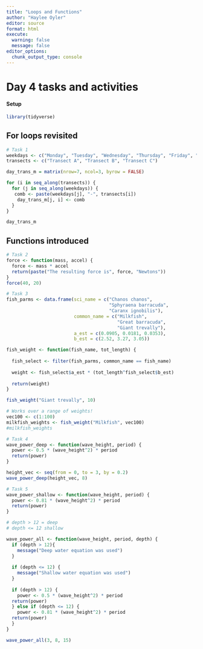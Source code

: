 ```yaml
---
title: "Loops and Functions"
author: "Haylee Oyler"
editor: source
format: html
execute:
  warning: false
  message: false
editor_options: 
  chunk_output_type: console
---
```


# Day 4 tasks and activities

#### Setup
```r
library(tidyverse)
```

## For loops revisited

```r
# Task 1
weekdays <- c("Monday", "Tuesday", "Wednesday", "Thursday", "Friday", "Saturday", "Sunday")
transects <- c("Transect A", "Transect B", "Transect C")

day_trans_m = matrix(nrow=7, ncol=3, byrow = FALSE) 

for (i in seq_along(transects)) {
  for (j in seq_along(weekdays)) {
   comb <- paste(weekdays[j], "-", transects[i]) 
    day_trans_m[j, i] <- comb
  }
} 

day_trans_m
```

## Functions introduced

```r
# Task 2
force <- function(mass, accel) {
  force <- mass * accel
  return(paste("The resulting force is", force, "Newtons"))
}
force(40, 20)
```

```r
# Task 3
fish_parms <- data.frame(sci_name = c("Chanos chanos",
                                      "Sphyraena barracuda",
                                      "Caranx ignobilis"),
                         common_name = c("Milkfish", 
                                         "Great barracuda", 
                                         "Giant trevally"),
                         a_est = c(0.0905, 0.0181, 0.0353),
                         b_est = c(2.52, 3.27, 3.05))

fish_weight <- function(fish_name, tot_length) {
  
  fish_select <- filter(fish_parms, common_name == fish_name)
  
  weight <- fish_select$a_est * (tot_length^fish_select$b_est)
  
  return(weight)
}

fish_weight("Giant trevally", 10)
```

```r
# Works over a range of weights!
vec100 <- c(1:100)
milkfish_weights <- fish_weight("Milkfish", vec100)
#milkfish_weights
```

```r
# Task 4
wave_power_deep <- function(wave_height, period) {
  power <- 0.5 * (wave_height^2) * period 
  return(power)
}

height_vec <- seq(from = 0, to = 3, by = 0.2)
wave_power_deep(height_vec, 8)
```

```r
# Task 5
wave_power_shallow <- function(wave_height, period) {
  power <- 0.81 * (wave_height^2) * period 
  return(power)
}

# depth > 12 = deep 
# depth <= 12 shallow 

wave_power_all <- function(wave_height, period, depth) {
  if (depth > 12){
    message("Deep water equation was used")
  }
  
  if (depth <= 12) {
    message("Shallow water equation was used")
  }
  
  if (depth > 12) {
    power <- 0.5 * (wave_height^2) * period 
  return(power)
  } else if (depth <= 12) {
    power <- 0.81 * (wave_height^2) * period 
  return(power)
  }
}

wave_power_all(3, 8, 15)
```

